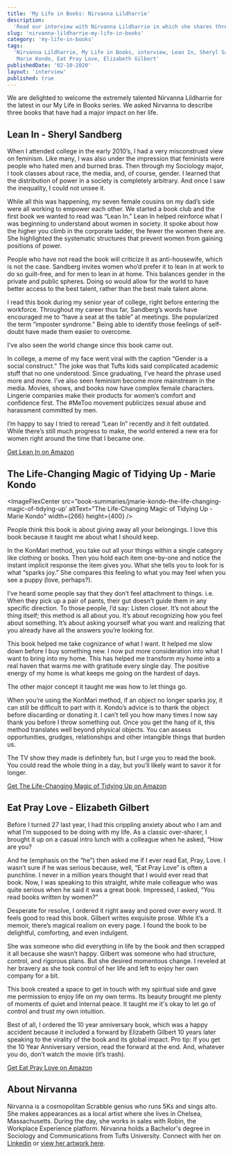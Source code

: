 ```yaml
---
title: 'My Life in Books: Nirvanna Lildharrie'
description:
  'Read our interview with Nirvanna Lildharrie in which she shares three books that have had a significant impact on her life.'
slug: 'nirvanna-lildharrie-my-life-in-books'
category: 'my-life-in-books'
tags:
  'Nirvanna Lildharrie, My Life in Books, interview, Lean In, Sheryl Sandberg, The Life-Changing Magic of Tidying Up, 
   Marie Kondo, Eat Pray Love, Elizabeth Gilbert'
publishedDate: '02-10-2020'
layout: 'interview'
published: true
---
```



<p style={{ fontSize: '20px' }}>
  We are delighted to welcome the extremely talented Nirvanna Lildharrie for the latest in our My Life in Books series.
  We asked Nirvanna to describe three books that have had a major impact on her life.
</p>

<Box textAlign="center">
  <h2>Lean In - Sheryl Sandberg</h2>
</Box>

<ImageFlexCenter
  src="book-summaries/sheryl-sandberg-lean-in"
  altText="Lean In - Sheryl Sandberg"
  width={266}
  height={400}
/>

When I attended college in the early 2010’s, I had a very misconstrued view on feminism. Like many, I was also under the impression that feminists were people who hated men and burned bras. Then through my Sociology major, I took classes about race, the media, and, of course, gender. I learned that the distribution of power in a society is completely arbitrary. And once I saw the inequality, I could not unsee it. 

While all this was happening, my seven female cousins on my dad’s side were all working to empower each other. We started a book club and the first book we wanted to read was “Lean In.” Lean In helped reinforce what I was beginning to understand about women in society. It spoke about how the higher you climb in the corporate ladder, the fewer the women there are. She highlighted the systematic structures that prevent women from gaining positions of power.

People who have not read the book will criticize it as anti-housewife, which is not the case. Sandberg invites women who’d prefer it to lean in at work to do so guilt-free, and for men to lean in at home. This balances gender in the private and public spheres. Doing so would allow for the world to have better access to the best talent, rather than the best male talent alone. 

I read this book during my senior year of college, right before entering the workforce. Throughout my career thus far, Sandberg’s words have encouraged me to “have a seat at the table” at meetings. She popularized the term “imposter syndrome." Being able to identify those feelings of self-doubt have made them easier to overcome. 

I’ve also seen the world change since this book came out. 

In college, a meme of my face went viral with the caption “Gender is a social construct.” The joke was that Tufts kids said complicated academic stuff that no one understood. Since graduating, I've heard the phrase used more and more. I’ve also seen feminism become more mainstream in the media. Movies, shows, and books now have complex female characters. Lingerie companies make their products for women’s comfort and confidence first. The #MeToo movement publicizes sexual abuse and harassment committed by men. 

I’m happy to say I tried to reread “Lean In” recently and it felt outdated. While there’s still much progress to make, the world entered a new era for women right around the time that I became one.

[Get Lean In on Amazon](https://www.amazon.com/Lean-Women-Work-Will-Lead/dp/0385349947/ref=as_li_ss_tl?crid=1AZGMVRWJGJKW&dchild=1&keywords=lean+in+sheryl+sandberg&qid=1602534065&sprefix=lean+in,aps,351&sr=8-1&linkCode=ll1&tag=paperbacktrav-20&linkId=cfb73d456d9c47081838815a8f685b95&language=en_US)

<Box textAlign="center">
  <h2>The Life-Changing Magic of Tidying Up - Marie Kondo</h2>
</Box>

<ImageFlexCenter
  src="book-summaries/jmarie-kondo-the-life-changing-magic-of-tidying-up'
  altText="The Life-Changing Magic of Tidying Up - Marie Kondo"
  width={266}
  height={400}
/>

People think this book is about giving away all your belongings. I love this book because it taught me about what I should keep.

In the KonMari method, you take out all your things within a single category like clothing or books. Then you hold each item one-by-one and notice the instant implicit response the item gives you. What she tells you to look for is what “sparks joy.” She compares this feeling to what you may feel when you see a puppy (love, perhaps?). 

I’ve heard some people say that they don’t feel attachment to things. i.e. When they pick up a pair of pants, their gut doesn’t guide them in any specific direction. To those people, I’d say: Listen closer. It’s not about the thing itself; this method is all about you. It’s about recognizing how you feel about something. It’s about asking yourself what you want and realizing that you already have all the answers you’re looking for. 

This book helped me take cognizance of what I want. It helped me slow down before I buy something new. I now put more consideration into what I want to bring into my home. This has helped me transform my home into a real haven that warms me with gratitude every single day. The positive energy of my home is what keeps me going on the hardest of days.

The other major concept it taught me was how to let things go.

When you’re using the KonMari method, if an object no longer sparks joy, it can still be difficult to part with it. Kondo’s advice is to thank the object before discarding or donating it. I can’t tell you how many times I now say thank you before I throw something out. Once you get the hang of it, this method translates well beyond physical objects. You can assess opportunities, grudges, relationships and other intangible things that burden us.

The TV show they made is definitely fun, but I urge you to read the book. You could read the whole thing in a day, but you’ll likely want to savor it for longer.  

[Get The Life-Changing Magic of Tidying Up on Amazon](https://www.amazon.com/Life-Changing-Magic-Tidying-Decluttering-Organizing/dp/1607747308/ref=as_li_ss_tl?dchild=1&keywords=The+Life-Changing+Magic+of+Tidying+Up&qid=1602534373&sr=8-1&linkCode=ll1&tag=paperbacktrav-20&linkId=ba0a0894df3ecccb3cae1e321e4fa18b&language=en_US)

<Box textAlign="center">
  <h2>Eat Pray Love - Elizabeth Gilbert</h2>
</Box>

<ImageFlexCenter
  src="book-summaries/elizabeth-gilbert-eat-pray-love"
  altText="Eat Pray Love - Elizabeth Gilbert"
  width={266}
  height={400}
/>

Before I turned 27 last year, I had this crippling anxiety about who I am and what I’m supposed to be doing with my life. As a classic over-sharer, I brought it up on a casual intro lunch with a colleague when he asked, “How are you?

And he (emphasis on the “he”) then asked me if I ever read Eat, Pray, Love. I wasn’t sure if he was serious because, well, “Eat Pray Love” is often a punchline. I never in a million years thought that I would ever read that book. Now, I was speaking to this straight, white male colleague who was quite serious when he said it was a great book. Impressed, I asked, “You read books written by women?” 

Desperate for resolve, I ordered it right away and pored over every word. It feels good to read this book. Gilbert writes exquisite prose. While it’s a memoir, there’s magical realism on every page. I found the book to be delightful, comforting, and even indulgent. 

She was someone who did everything in life by the book and then scrapped it all because she wasn’t happy. Gilbert was someone who had structure, control, and rigorous plans. But she desired momentous change. I reveled at her bravery as she took control of her life and left to enjoy her own company for a bit.

This book created a space to get in touch with my spiritual side and gave me permission to enjoy life on my own terms. Its beauty brought me plenty of moments of quiet and internal peace. It taught me it's okay to let go of control and trust my own intuition.

Best of all, I ordered the 10 year anniversary book, which was a happy accident because it included a forward by Elizabeth Gilbert 10 years later speaking to the virality of the book and its global impact. Pro tip: If you get the 10 Year Anniversary version, read the forward at the end. And, whatever you do, don’t watch the movie (it’s trash).

[Get Eat Pray Love on Amazon](https://www.amazon.com/Eat-Pray-Love-Everything-Indonesia/dp/0143038419/ref=as_li_ss_tl?dchild=1&keywords=Eat+Pray+Love&qid=1602534502&sr=8-2&linkCode=ll1&tag=paperbacktrav-20&linkId=f326fb46555ee60c641e7b8e5cca8597&language=en_US)


## About Nirvanna

Nirvanna is a cosmopolitan Scrabble genius who runs 5Ks and sings alto. She makes appearances as a local artist where she lives in Chelsea, Massachusetts. During the day, she works in sales with Robin, the Workplace Experience platform. Nirvanna holds a Bachelor's degree in Sociology and Communications from Tufts University. Connect with her on [Linkedin](https://www.linkedin.com/in/nirvannalildharrie/) or [view her artwork here](https://www.nirvannalildharrie.com/portfolio).
